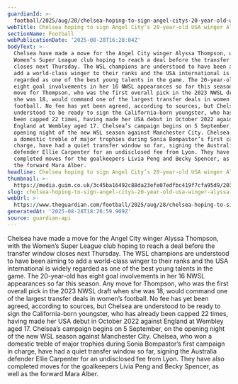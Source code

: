 ```yaml
---
guardianId: >-
  football/2025/aug/28/chelsea-hoping-to-sign-angel-citys-20-year-old-usa-winger-alyssa-thompson
webTitle: Chelsea hoping to sign Angel City’s 20-year-old USA winger Alyssa Thompson
sectionName: Football
webPublicationDate: '2025-08-28T16:28:04Z'
bodyText: >-
  Chelsea have made a move for the Angel City winger Alyssa Thompson, with the
  Women’s Super League club hoping to reach a deal before the transfer window
  closes next Thursday. The WSL champions are understood to have been aiming to
  add a world-class winger to their ranks and the USA international is widely
  regarded as one of the best young talents in the game. The 20-year-old has
  eight goal involvements in her 16 NWSL appearances so far this season. Any
  move for Thompson, who was the first overall pick in the 2023 NWSL draft when
  she was 18, would command one of the largest transfer deals in women’s
  football. No fee has yet been agreed, according to sources, but Chelsea are
  understood to be ready to sign the California-born youngster, who has already
  been capped 22 times, having made her USA debut in October 2022 against
  England at Wembley aged 17. Chelsea’s campaign begins on 5 September, on the
  opening night of the new WSL season against Manchester City. Chelsea, who won
  a domestic treble of major trophies during Sonia Bompastor’s first campaign in
  charge, have had a quiet transfer window so far, signing the Australia
  defender Ellie Carpenter for an undisclosed fee from Lyon. They have also
  completed moves for the goalkeepers Livia Peng and Becky Spencer, as well as
  the forward Mara Alber.
headline: Chelsea hoping to sign Angel City’s 20-year-old USA winger Alyssa Thompson
thumbnail: >-
  https://media.guim.co.uk/3c45ba16492c88da23efe07edfbc419f7cfa95d9/2035_778_2585_2068/500.jpg
slug: chelsea-hoping-to-sign-angel-citys-20-year-old-usa-winger-alyssa-thompson
webUrl: >-
  https://www.theguardian.com/football/2025/aug/28/chelsea-hoping-to-sign-angel-citys-20-year-old-usa-winger-alyssa-thompson
generatedAt: '2025-08-28T18:26:59.909Z'
source: guardian-api
---
```

Chelsea have made a move for the Angel City winger Alyssa Thompson, with the Women’s Super League club hoping to reach a deal before the transfer window closes next Thursday. The WSL champions are understood to have been aiming to add a world-class winger to their ranks and the USA international is widely regarded as one of the best young talents in the game. The 20-year-old has eight goal involvements in her 16 NWSL appearances so far this season. Any move for Thompson, who was the first overall pick in the 2023 NWSL draft when she was 18, would command one of the largest transfer deals in women’s football. No fee has yet been agreed, according to sources, but Chelsea are understood to be ready to sign the California-born youngster, who has already been capped 22 times, having made her USA debut in October 2022 against England at Wembley aged 17. Chelsea’s campaign begins on 5 September, on the opening night of the new WSL season against Manchester City. Chelsea, who won a domestic treble of major trophies during Sonia Bompastor’s first campaign in charge, have had a quiet transfer window so far, signing the Australia defender Ellie Carpenter for an undisclosed fee from Lyon. They have also completed moves for the goalkeepers Livia Peng and Becky Spencer, as well as the forward Mara Alber.

